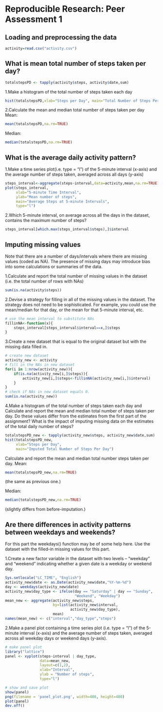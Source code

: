 # Reproducible Research: Peer Assessment 1


## Loading and preprocessing the data
```r
activity=read.csv("activity.csv")
```

## What is mean total number of steps taken per day?
```r
totalstepsPD <- tapply(activity$steps, activity$date,sum)
```

1.Make a histogram of the total number of steps taken each day
```r
hist(totalstepsPD,xlab="Steps per Day", main="Total Number of Steps Per Day")
```

2.Calculate the mean and median total number of steps taken per day
Mean:
```r
mean(totalstepsPD,na.rm=TRUE)
```
Median:
```r
median(totalstepsPD,na.rm=TRUE)
```



## What is the average daily activity pattern?
1.Make a time series plot(i.e. type = "l") of the 5-minute interval (x-axis) and the average number of steps taken, averaged across all days (y-axis)
```r
steps_interval<-aggregate(steps~interval,data=activity,mean,na.rm=TRUE)
plot(steps_interval,
     xlab="5-minute Time Interval",
     ylab="Mean number of steps",
     main="Average Steps at 5-minute Intervals",
     type="l")
```

2.Which 5-minute interval, on average across all the days in the dataset, contains the maximum number of steps?
```r
steps_interval[which.max(steps_interval$steps),]$interval
```


## Imputing missing values
Note that there are a number of days/intervals where there are missing values (coded as NA). The presence of missing days may introduce bias into some calculations or summaries of the data.

1.Calculate and report the total number of missing values in the dataset (i.e. the total number of rows with NAs)
```r
sum(is.na(activity$steps))
```

2.Devise a strategy for filling in all of the missing values in the dataset. The strategy does not need to be sophisticated. For example, you could use the mean/median for that day, or the mean for that 5-minute interval, etc.
```r
# use the mean interval to substitute NAs
fillinNA<-function(x){
    steps_interval[steps_interval$interval==x,]$steps
}
```

3.Create a new dataset that is equal to the original dataset but with the missing data filled in.
```r
# create new dataset
activity_new <- activity
# fill in the NAs in new dataset
for(i in 1:nrow(activity_new)){
    if(is.na(activity_new[i,]$steps)){
        activity_new[i,]$steps<-fillinNA(activity_new[i,]$interval)
    }
}
# check if NAs in new dataset equals 0.
sum(is.na(activity_new))
```

4.Make a histogram of the total number of steps taken each day and Calculate and report the mean and median total number of steps taken per day. Do these values differ from the estimates from the first part of the assignment? What is the impact of imputing missing data on the estimates of the total daily number of steps?
```r
totalstepsPD_new <- tapply(activity_new$steps, activity_new$date,sum)
hist(totalstepsPD_new,
     xlab="Steps per Day", 
     main="Imputed Total Number of Steps Per Day")
```
Calculate and report the mean and median total number steps taken per day.
Mean:
```r
mean(totalstepsPD_new,na.rm=TRUE)
```
(the same as previous one.)

Median:
```r
median(totalstepsPD_new,na.rm=TRUE)
```
(slightly differs from before-imputation.)

## Are there differences in activity patterns between weekdays and weekends?
For this part the weekdays() function may be of some help here. Use the dataset with the filled-in missing values for this part.

1.Create a new factor variable in the dataset with two levels -- "weekday" and "weekend" indicating whether a given date is a weekday or weekend day.
```r
Sys.setlocale("LC_TIME", "English")
activity_new$date <- as.Date(activity_new$date,"%Y-%m-%d")
day <- weekdays(activity_new$date)
activity_new$day_type <- ifelse(day == "Saturday" | day == "Sunday",
                                "Weekend", "Weekday")
mean_new <- aggregate(activity_new$steps,
                      by=list(activity_new$interval,
                              activity_new$day_type),
                      mean)
names(mean_new) <- c("interval","day_type","steps")
```

2.Make a panel plot containing a time series plot (i.e. type = "l") of the 5-minute interval (x-axis) and the average number of steps taken, averaged across all weekday days or weekend days (y-axis).
```r
# make panel plot
library("lattice")
panel <- xyplot(steps~interval | day_type, 
                data=mean_new,
                layout=c(1,2),
                xlab="Interval",
                ylab = "Number of steps",
                type="l")

# show and save plot
show(panel)
png(filename = 'panel_plot.png', width=480, height=480)
plot(panel)
dev.off()
```


